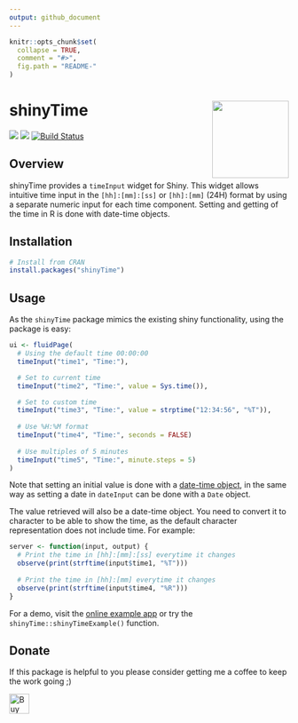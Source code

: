 ```yaml
---
output: github_document
---
```


<!-- README.md is generated from README.Rmd. Please edit that file -->

```r
knitr::opts_chunk$set(
  collapse = TRUE,
  comment = "#>",
  fig.path = "README-"
)
```

# shinyTime <a href='https://burgerga.shinyapps.io/shinyTimeExample/' target="_blank"><img src='man/figures/timeInput.png' align="right" height="138.5" /></a>


![](http://www.r-pkg.org/badges/version/shinyTime)
![](http://cranlogs.r-pkg.org/badges/grand-total/shinyTime)
[![Build Status](https://travis-ci.org/burgerga/shinyTime.svg?branch=master)](https://travis-ci.org/burgerga/shinyTime)

## Overview

shinyTime provides a `timeInput` widget for Shiny. This widget allows intuitive time input in the
`[hh]:[mm]:[ss]` or `[hh]:[mm]` (24H) format by using a separate numeric input for each time
component. Setting and getting of the time in R is done with date-time objects.

## Installation

```r
# Install from CRAN
install.packages("shinyTime")
```

## Usage

As the `shinyTime` package mimics the existing shiny functionality, using the package is easy:

```r
ui <- fluidPage(
  # Using the default time 00:00:00
  timeInput("time1", "Time:"),

  # Set to current time
  timeInput("time2", "Time:", value = Sys.time()),

  # Set to custom time 
  timeInput("time3", "Time:", value = strptime("12:34:56", "%T")),
  
  # Use %H:%M format
  timeInput("time4", "Time:", seconds = FALSE)
  
  # Use multiples of 5 minutes
  timeInput("time5", "Time:", minute.steps = 5)
)
```

Note that setting an initial value is done with a
[date-time object](https://www.rdocumentation.org/packages/base/topics/DateTimeClasses), in the same way as setting
a date in `dateInput` can be done with a `Date` object.

The value retrieved will also be a date-time object. You need to convert it to character to be able
to show the time, as the default character representation does not include time. For example:

```r
server <- function(input, output) {
  # Print the time in [hh]:[mm]:[ss] everytime it changes
  observe(print(strftime(input$time1, "%T")))
  
  # Print the time in [hh]:[mm] everytime it changes
  observe(print(strftime(input$time4, "%R")))
}
```

For a demo, visit the [online example app](https://burgerga.shinyapps.io/shinyTimeExample/) or try the 
`shinyTime::shinyTimeExample()` function.

## Donate

If this package is helpful to you please consider getting me a coffee to keep the work going ;)

<a href='https://ko-fi.com/L4L6LMTN' target='_blank'><img height='36' style='border:0px;height:36px;' src='https://az743702.vo.msecnd.net/cdn/kofi3.png?v=2' border='0' alt='Buy Me a Coffee at ko-fi.com' /></a>